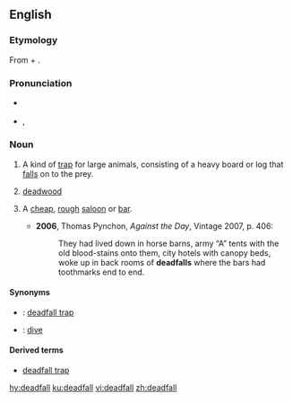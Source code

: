 ==English==

===Etymology===
From {{term|dead}} + {{term|fall}}.

===Pronunciation===
* {{a|UK}} {{IPA|/ˈdɛdfɔːɫ/|lang=en}}
* {{a|US}} {{enPR|dĕdʹfäl}}, {{IPA|/ˈdɛdfɑl/|lang=en}}

===Noun===
{{en-noun}}

# {{context|US|lang=en}} A kind of [[trap]] for large animals, consisting of a heavy board or log that [[fall]]s on to the prey.
# [[deadwood]]
# {{context|US|slang|lang=en}} A [[cheap]], [[rough]] [[saloon]] or [[bar]].
#* '''2006''', Thomas Pynchon, ''Against the Day'', Vintage 2007, p. 406:
#*: They had lived down in horse barns, army “A” tents with the old blood-stains onto them, city hotels with canopy beds, woke up in back rooms of '''deadfalls''' where the bars had toothmarks end to end.

====Synonyms====
* {{qualifier|trap}}: [[deadfall trap]]
* {{qualifier|cheap, rough bar}}: [[dive]]

====Derived terms====
* [[deadfall trap]]

[[hy:deadfall]]
[[ku:deadfall]]
[[vi:deadfall]]
[[zh:deadfall]]
